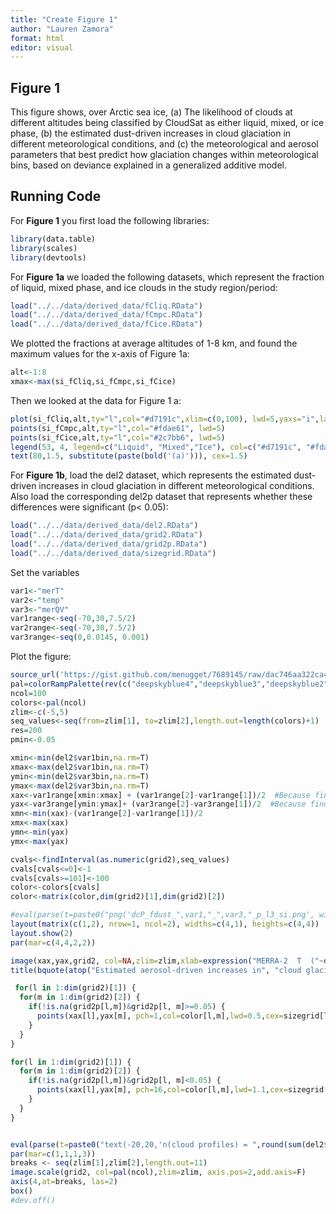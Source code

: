 ```yaml
---
title: "Create Figure 1"
author: "Lauren Zamora"
format: html
editor: visual
---
```


## Figure 1

This figure shows, over Arctic sea ice, (a) The likelihood of clouds at different altitudes being classified by CloudSat as either liquid, mixed, or ice phase, (b) the estimated dust-driven increases in cloud glaciation in different meteorological conditions, and (c) the meteorological and aerosol parameters that best predict how glaciation changes within meteorological bins, based on deviance explained in a generalized additive model.

## Running Code

For **Figure 1** you first load the following libraries:

```r
library(data.table)
library(scales)
library(devtools)
```

For **Figure 1a** we loaded the following datasets, which represent the fraction of liquid, mixed phase, and ice clouds in the study region/period:

```r
load("../../data/derived_data/fCliq.RData")
load("../../data/derived_data/fCmpc.RData")
load("../../data/derived_data/fCice.RData")
```

We plotted the fractions at average altitudes of 1-8 km, and found the maximum values for the x-axis of Figure 1a:

```r
alt<-1:8
xmax<-max(si_fCliq,si_fCmpc,si_fCice)
```

Then we looked at the data for Figure 1 a:

```r
plot(si_fCliq,alt,ty="l",col="#d7191c",xlim=c(0,100), lwd=5,yaxs="i",las=1,xaxs="i",cex.axis=1.4,cex.lab=1.4, ylab="Altitude (km)", xlab="Cloud phase frequency (%)")
points(si_fCmpc,alt,ty="l",col="#fdae61", lwd=5)
points(si_fCice,alt,ty="l",col="#2c7bb6", lwd=5)
legend(53, 4, legend=c("Liquid", "Mixed","Ice"), col=c("#d7191c", "#fdae61", "#2c7bb6"), lty=1:2, cex=0.8,lwd=5)
text(80,1.5, substitute(paste(bold('(a)'))), cex=1.5)

```

For **Figure 1b**, load the del2 dataset, which represents the estimated dust-driven increases in cloud glaciation in different meteorological conditions. Also load the corresponding del2p dataset that represents whether these differences were significant (p\< 0.05):

```r
load("../../data/derived_data/del2.RData")
load("../../data/derived_data/grid2.RData")
load("../../data/derived_data/grid2p.RData")
load("../../data/derived_data/sizegrid.RData")
```

Set the variables

```r
var1<-"merT"
var2<-"temp"
var3<-"merQV"
var1range<-seq(-70,30,7.5/2)
var2range<-seq(-70,30,7.5/2)
var3range<-seq(0,0.0145, 0.001) 
```

Plot the figure:

```r
source_url('https://gist.github.com/menugget/7689145/raw/dac746aa322ca4160a5fe66c70fec16ebe26faf9/image.scale.2.r')
pal=colorRampPalette(rev(c("deepskyblue4","deepskyblue3","deepskyblue2","grey","orangered","red","darkred")))
ncol=100
colors<-pal(ncol)
zlim<-c(-5,5)
seq_values<-seq(from=zlim[1], to=zlim[2],length.out=length(colors)+1)
res=200
pmin<-0.05

xmin<-min(del2$var1bin,na.rm=T)
xmax<-max(del2$var1bin,na.rm=T) 
ymin<-min(del2$var3bin,na.rm=T) 
ymax<-max(del2$var3bin,na.rm=T) 
xax<-var1range[xmin:xmax] + (var1range[2]-var1range[1])/2  #Because findInterval gives low interval boundary
yax<-var3range[ymin:ymax]+ (var3range[2]-var3range[1])/2  #Because findInterval gives low interval boundary
xmn<-min(xax)-(var1range[2]-var1range[1])/2
xmx<-max(xax)
ymn<-min(yax)
ymx<-max(yax)

cvals<-findInterval(as.numeric(grid2),seq_values)
cvals[cvals<=0]<-1
cvals[cvals>=101]<-100
color<-colors[cvals]
color<-matrix(color,dim(grid2)[1],dim(grid2)[2])

#eval(parse(t=paste0("png('dcP_fdust_",var1,"_",var3,"_p_l3_si.png', width=5, height=4, units='in', res=200)")))
layout(matrix(c(1,2), nrow=1, ncol=2), widths=c(4,1), heights=c(4,4))
layout.show(2)
par(mar=c(4,4,2,2))

image(xax,yax,grid2, col=NA,zlim=zlim,xlab=expression("MERRA-2  T  ("~degree~"C)"),ylab=expression("MERRA-2 specific humidity (kg kg"^-1*")"), xlim=c(xmn,0),ylim=c(0,ymx))
title(bquote(atop("Estimated aerosol-driven increases in", "cloud glaciation (\u{2202}glaciation"["j"]*", %), 2.5-3.5 km")), cex.main=1) 

 for(l in 1:dim(grid2)[1]) {
  for(m in 1:dim(grid2)[2]) {
  	if(!is.na(grid2p[l,m])&grid2p[l, m]>=0.05) {
      points(xax[l],yax[m], pch=1,col=color[l,m],lwd=0.5,cex=sizegrid[l,m])
    }
  }
}

for(l in 1:dim(grid2)[1]) {
  for(m in 1:dim(grid2)[2]) {
  	if(!is.na(grid2p[l,m])&grid2p[l, m]<0.05) {
      points(xax[l],yax[m], pch=16,col=color[l,m],lwd=1.1,cex=sizegrid[l,m])
    }
  }
}


eval(parse(t=paste0("text(-20,20,'n(cloud profiles) = ",round(sum(del2$alln)/1e6),"M')")))
par(mar=c(1,1,1,3))
breaks <- seq(zlim[1],zlim[2],length.out=11)
image.scale(grid2, col=pal(ncol),zlim=zlim, axis.pos=2,add.axis=F)
axis(4,at=breaks, las=2)
box()
#dev.off()

```
